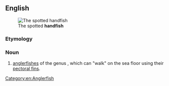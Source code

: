 ==English==
{{wikipedia}}
{{wikispecies|Brachionichthys}}
[[File:CSIRO ScienceImage 10 The Endangered Spotted Handfish.jpg|thumb|The spotted '''handfish''']]

===Etymology===
{{compound|en|hand|fish}}

===Noun===
{{en-noun|handfish|+}}

# [[anglerfish]]es of the genus {{taxlink|Brachionichthys|genus|noshow=1}}, which can "walk" on the sea floor using their [[pectoral fin]]s.

[[Category:en:Anglerfish]]